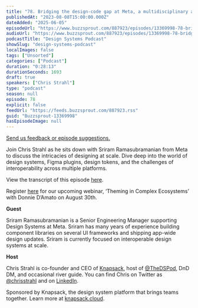```yaml
---
title: "78. Bridging the design-code gap at Meta, a multidisciplinary approach with Sriram Ramasubramanian"
publishedAt: "2023-08-08T15:00:00.000Z"
dateAdded: "2025-06-05"
episodeUrl: "https://www.buzzsprout.com/887923/episodes/13369998-78-bridging-the-design-code-gap-at-meta-a-multidisciplinary-approach-with-sriram-ramasubramanian.mp3"
audioUrl: "https://www.buzzsprout.com/887923/episodes/13369998-78-bridging-the-design-code-gap-at-meta-a-multidisciplinary-approach-with-sriram-ramasubramanian.mp3"
podcastTitle: "Design Systems Podcast"
showSlug: "design-systems-podcast"
localImages: false
tags: ["Unsorted"]
categories: ["Podcast"]
duration: "0:28:13"
durationSeconds: 1693
draft: true
speakers: ["Chris Strahl"]
type: "podcast"
season: null
episode: 78
explicit: false
feedUrl: "https://feeds.buzzsprout.com/887923.rss"
guid: "Buzzsprout-13369998"
hasEpisodeImage: null
---
```

[Send us feedback or episode suggestions.](https://www.buzzsprout.com/twilio/text_messages/887923/open_sms)

Join Chris Strahl as he sits down with Sriram Ramasubramanian from Meta to discuss the intricacies of designing at scale. Dive deep into the world of design systems, Figma plugins, design tokens, and the challenges of interoperability across multiple platforms.  

View the transcript of this episode [here](https://docs.google.com/document/d/1C9Z4Ozun4Ksy2dQXns4nFcAt8H3kSDzU/edit).

Register [here](https://knapsack-cloud.zoom.us/webinar/register/WN_mT0yPVrNSXOKRH8xrW8ZMg) for our upcoming webinar, ‘Theming in Complex Ecosystems’ with Donnie D’Amato on August 30th. 

**Guest**

Sriram Ramasubramanian is a Senior Engineering Manager supporting Design Systems at Meta. Sriram has many years of experience building component libraries on several UI frameworks and shipping app-wide design updates. Sriram is currently focused on interoperable design systems at scale. 

**Host**

Chris Strahl is co-founder and CEO of [Knapsack](https://www.knapsack.cloud/), host of [@TheDSPod](https://twitter.com/thedspod), DnD DM, and occasional river guide. You can find Chris on Twitter as [@chrisstrahl](https://twitter.com/chrisstrahl) and on [LinkedIn](https://www.linkedin.com/in/chrisstrahl/).

Sponsored by Knapsack, the design system platform that brings teams together. Learn more at [knapsack.cloud](https://www.knapsack.cloud/?utm_source=podcast).

